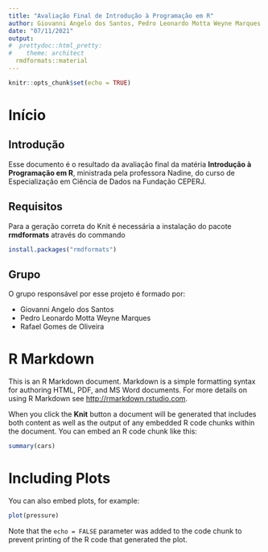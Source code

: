 ```yaml
---
title: "Avaliação Final de Introdução à Programação em R"
author: Giovanni Angelo dos Santos, Pedro Leonardo Motta Weyne Marques e Rafael Gomes de Oliveira
date: "07/11/2021"
output: 
#  prettydoc::html_pretty:
#    theme: architect
  rmdformats::material
---
```


```r
knitr::opts_chunk$set(echo = TRUE)
```
# Início

## Introdução

Esse documento é o resultado da avaliação final da matéria **Introdução à Programação em R**, ministrada pela professora Nadine, do curso de Especialização em Ciência de Dados na Fundação CEPERJ.

## Requisitos

Para a geração correta do Knit é necessária a instalação do pacote **rmdformats** através do commando

``` r
install.packages("rmdformats")
```

## Grupo

O grupo responsável por esse projeto é formado por:

- Giovanni Angelo dos Santos
- Pedro Leonardo Motta Weyne Marques
- Rafael Gomes de Oliveira

# R Markdown

This is an R Markdown document. Markdown is a simple formatting syntax for authoring HTML, PDF, and MS Word documents. For more details on using R Markdown see <http://rmarkdown.rstudio.com>.

When you click the **Knit** button a document will be generated that includes both content as well as the output of any embedded R code chunks within the document. You can embed an R code chunk like this:

```r
summary(cars)
```

# Including Plots

You can also embed plots, for example:

```r
plot(pressure)
```

Note that the `echo = FALSE` parameter was added to the code chunk to prevent printing of the R code that generated the plot.
